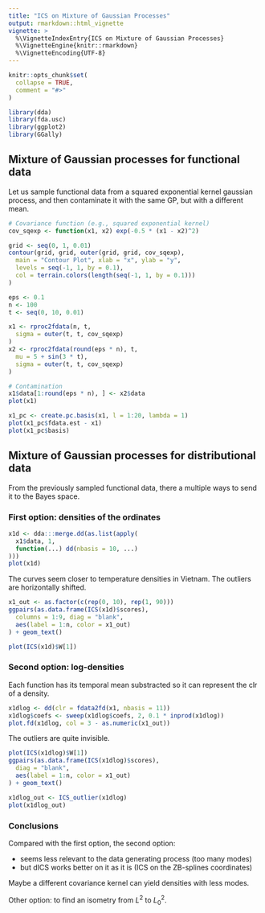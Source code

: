 ```yaml
---
title: "ICS on Mixture of Gaussian Processes"
output: rmarkdown::html_vignette
vignette: >
  %\VignetteIndexEntry{ICS on Mixture of Gaussian Processes}
  %\VignetteEngine{knitr::rmarkdown}
  %\VignetteEncoding{UTF-8}
---
```


```r
knitr::opts_chunk$set(
  collapse = TRUE,
  comment = "#>"
)
```

```r
library(dda)
library(fda.usc)
library(ggplot2)
library(GGally)
```

## Mixture of Gaussian processes for functional data

Let us sample functional data from a squared exponential kernel gaussian process,
and then contaminate it with the same GP, but with a different mean.

```r
# Covariance function (e.g., squared exponential kernel)
cov_sqexp <- function(x1, x2) exp(-0.5 * (x1 - x2)^2)

grid <- seq(0, 1, 0.01)
contour(grid, grid, outer(grid, grid, cov_sqexp),
  main = "Contour Plot", xlab = "x", ylab = "y",
  levels = seq(-1, 1, by = 0.1),
  col = terrain.colors(length(seq(-1, 1, by = 0.1)))
)

eps <- 0.1
n <- 100
t <- seq(0, 10, 0.01)

x1 <- rproc2fdata(n, t,
  sigma = outer(t, t, cov_sqexp)
)
x2 <- rproc2fdata(round(eps * n), t,
  mu = 5 + sin(3 * t),
  sigma = outer(t, t, cov_sqexp)
)

# Contamination
x1$data[1:round(eps * n), ] <- x2$data
plot(x1)
```

```r
x1_pc <- create.pc.basis(x1, l = 1:20, lambda = 1)
plot(x1_pc$fdata.est - x1)
plot(x1_pc$basis)
```

## Mixture of Gaussian processes for distributional data

From the previously sampled functional data, there a multiple ways
to send it to the Bayes space.

### First option: densities of the ordinates

```r
x1d <- dda:::merge.dd(as.list(apply(
  x1$data, 1,
  function(...) dd(nbasis = 10, ...)
)))
plot(x1d)
```

The curves seem closer to temperature densities in Vietnam.
The outliers are horizontally shifted.

```r
x1_out <- as.factor(c(rep(0, 10), rep(1, 90)))
ggpairs(as.data.frame(ICS(x1d)$scores),
  columns = 1:9, diag = "blank",
  aes(label = 1:n, color = x1_out)
) + geom_text()

plot(ICS(x1d)$W[1])
```

### Second option: log-densities

Each function has its temporal mean substracted so it
can represent the clr of a density.

```r
x1dlog <- dd(clr = fdata2fd(x1, nbasis = 11))
x1dlog$coefs <- sweep(x1dlog$coefs, 2, 0.1 * inprod(x1dlog))
plot.fd(x1dlog, col = 3 - as.numeric(x1_out))
```

The outliers are quite invisible.

```r
plot(ICS(x1dlog)$W[1])
ggpairs(as.data.frame(ICS(x1dlog)$scores),
  diag = "blank",
  aes(label = 1:n, color = x1_out)
) + geom_text()

x1dlog_out <- ICS_outlier(x1dlog)
plot(x1dlog_out)
```

### Conclusions

Compared with the first option, the second option:

- seems less relevant to the data generating process (too many modes)
- but dICS works better on it as it is (ICS on the ZB-splines coordinates)

Maybe a different covariance kernel can yield densities with less modes.

Other option: to find an isometry from $L^2$ to $L^2_0$.
